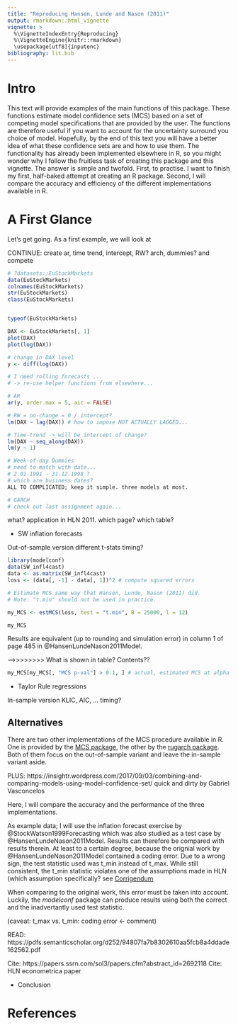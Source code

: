 ```yaml
---
title: "Reproducing Hansen, Lunde and Nason (2011)"
output: rmarkdown::html_vignette
vignette: >
  %\VignetteIndexEntry{Reproducing}
  %\VignetteEngine{knitr::rmarkdown}
  \usepackage[utf8]{inputenc}
bibliography: lit.bib
---
```


# Intro

This text will provide examples of the main functions of this package. These functions estimate model confidence sets (MCS) based on a set of competing model specifications that are provided by the user. The functions are therefore useful if you want to account for the uncertainty surround you choice of model. Hopefully, by the end of this text you will have a better idea of what these confidence sets are and how to use them. The functionality has already been implemented elsewhere in R, so you might wonder why I follow the fruitless task of creating this package and this vignette. The answer is simple and twofold. First, to practise. I want to finish my first, half-baked attempt at creating an R package. Second, I will compare the accuracy and efficiency of the different implementations available in R.

# A First Glance

Let's get going. As a first example, we will look at 

CONTINUE: create ar, time trend, intercept, RW? arch, dummies? and compete
```r
# ?datasets::EuStockMarkets
data(EuStockMarkets)
colnames(EuStockMarkets)
str(EuStockMarkets)
class(EuStockMarkets)


typeof(EuStockMarkets)

DAX <- EuStockMarkets[, 1]
plot(DAX)
plot(log(DAX))

# change in DAX level
y <- diff(log(DAX))

# I need rolling forecasts ... 
# -> re-use helper functions from elsewhere...

# AR
ar(y, order.max = 5, aic = FALSE)

# RW = no-change = 0 / intercept?
lm(DAX ~ lag(DAX)) # how to impose NOT ACTUALLY LAGGED...

# Time-trend -> will be intercept of change?
lm(DAX ~ seq_along(DAX))
lm(y ~ 1)

# Week-of-day Dummies
# need to match with date...
# 2.01.1991 - 31.12.1998 ? 
# which are business dates?
ALL TO COMPLICATED; keep it simple. three models at most.

# GARCH
# check out last assignment again...

```







what? application in HLN 2011. which page? which table? 
  
* SW inflation forecasts 

Out-of-sample version
different t-stats
timing?

```r
library(modelconf)
data(SW_infl4cast)
data <- as.matrix(SW_infl4cast)
loss <- (data[, -1] - data[, 1])^2 # compute squared errors

# Estimate MCS same way that Hansen, Lunde, Nason (2011) did.
# Note: "t.min" should not be used in practice.

my_MCS <- estMCS(loss, test = "t.min", B = 25000, l = 12)

my_MCS
```

Results are equivalent (up to rounding and simulation error) in column 1 of page 485 in @HansenLundeNason2011Model.

-->>>>>>>> What is shown in table? Contents??


```r
my_MCS[my_MCS[, "MCS p-val"] > 0.1, ] # actual, estimated MCS at alpha = 0.1
```


* Taylor Rule regressions

In-sample version
KLIC, AIC, ...
timing?

## Alternatives

There are two other implementations of the MCS procedure available in R. One is provided by the [MCS package](https://cran.r-project.org/web/packages/MCS/index.html), the other by the [rugarch package](https://cran.r-project.org/web/packages/rugarch/index.html). Both of them focus on the out-of-sample variant and leave the in-sample variant aside.

PLUS: https://insightr.wordpress.com/2017/09/03/combining-and-comparing-models-using-model-confidence-set/
quick and dirty by Gabriel Vasconcelos

Here, I will compare the accuracy and the performance of the three implementations. 

As example data; I will use the inflation forecast exercise by @StockWatson1999Forecasting which was also studied as a test case by @HansenLundeNason2011Model. Results can therefore be compared with results therein. At least to a certain degree, because the orignial work by @HansenLundeNason2011Model contained a coding error. Due to a wrong sign, the test statistic used was t_min instead of t_max. While still consistent, the t_min statistic violates one of the assumptions made in HLN (which assumption specifically? see [Corrigendum](https://9b31dea8-a-62cb3a1a-s-sites.googlegroups.com/site/peterreinhardhansen/research-papers/themodelconfidenceset/CorrigendumAll.pdf?attachauth=ANoY7cpS8f8NinjW-h4-_dAYqEhTW9YPSqselKXM0iEWr9qPuZXyRGTZtfpZ0n07LdnOQaca3C_QFvf5AxNBLv5fgNO07QJgo68B1hkrMUFqFEk4BcpX4GJh1l2vszEw8qfpgBFfZg01PznNHSQJ6J2qOpY-dD3Kr1-9a_jDN9DXQxKXh_zYk4HYFa7qxF115ALLUTRy23XeJFVUUIlN9b4ugwj1beEx5p8vbGEs4PeDF1NHcYvItG4um2gPYbHO42exCsUKi-kTQFhjL-arUdxSLRTkc7yeRA%3D%3D&attredirects=0])

When comparing to the original work, this error must be taken into account. Luckily, the *modelconf* package can produce results using both the correct and the inadvertantly used test statistic.



(caveat: t_max vs. t_min: coding error <- comment)


READ: https://pdfs.semanticscholar.org/d252/94807fa7b8302610aa5fcb8a4ddade162562.pdf

Cite: https://papers.ssrn.com/sol3/papers.cfm?abstract_id=2692118
Cite: HLN econometrica paper






* Conclusion

# References
